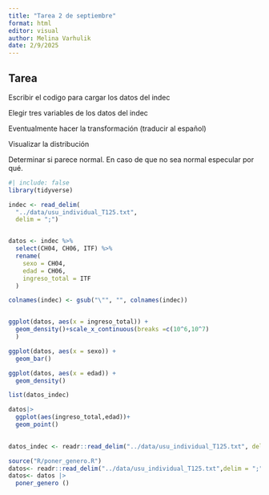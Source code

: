 ```yaml
---
title: "Tarea 2 de septiembre"
format: html
editor: visual
author: Melina Varhulik
date: 2/9/2025
---
```


## Tarea

Escribir el codigo para cargar los datos del indec

Elegir tres variables de los datos del indec

Eventualmente hacer la transformación (traducir al español)

Visualizar la distribución

Determinar si parece normal. En caso de que no sea normal especular por qué.

```r
#| include: false
library(tidyverse)
```

```r
indec <- read_delim(
  "../data/usu_individual_T125.txt",
  delim = ";")


datos <- indec %>%
  select(CH04, CH06, ITF) %>%
  rename(
    sexo = CH04,
    edad = CH06,
    ingreso_total = ITF
  )
```

```r
colnames(indec) <- gsub("\"", "", colnames(indec))
```

```r

```

```r
ggplot(datos, aes(x = ingreso_total)) +
  geom_density()+scale_x_continuous(breaks =c(10^6,10^7)
  )

```

```r
ggplot(datos, aes(x = sexo)) +
  geom_bar()
```

```r
ggplot(datos, aes(x = edad)) +
  geom_density()
```

```r
list(datos_indec)
```

```r
datos|>
  ggplot(aes(ingreso_total,edad))+
  geom_point()
  
```

```r
datos_indec <- readr::read_delim("../data/usu_individual_T125.txt", delim = ";")

```

```r
source("R/poner_genero.R")
datos<- readr::read_delim("../data/usu_individual_T125.txt",delim = ";" )
datos<- datos |>
  poner_genero ()

```
